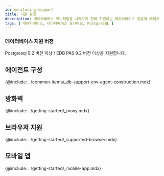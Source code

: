 ```yaml
---
id: monitoring-support
title: 지원 환경
description: 데이터베이스 모니터링을 시작하기 전에 지원하는 데이터베이스 종류에 대해서 알아보세요.
tags: [ 데이터베이스, 데이터베이스 모니터링, PostgreSQL ]
---
```



<Note product='PostgreSQL' link='../postgresql-v1/monitoring-support' />

<Desc name='PostgreSQL' />

### 데이터베이스 지원 버전

Postgresql 9.2 버전 이상 / EDB PAS 9.2 버전 이상을 지원합니다.

## 에이전트 구성

{@include: ../common-items/_db-support-env-agent-construction.mdx}

## 방화벽

{@include: ../getting-started/_proxy.mdx}  

## 브라우저 지원

{@include: ../getting-started/_supported-browser.mdx}  

## 모바일 앱

{@include: ../getting-started/_mobile-app.mdx} 